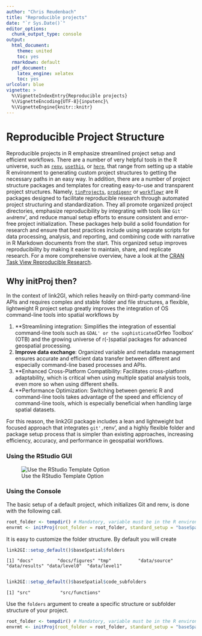 ```yaml
---
author: "Chris Reudenbach"
title: "Reproducible projects"
date: "`r Sys.Date()`"
editor_options:
  chunk_output_type: console
output:
  html_document: 
    theme: united
    toc: yes
  rmarkdown: default
  pdf_document:
    latex_engine: xelatex
    toc: yes
urlcolor: blue
vignette: >
  %\VignetteIndexEntry{Reproducible projects}
  %\VignetteEncoding{UTF-8}{inputenc}\
  %\VignetteEngine{knitr::knitr}
---
```




# Reproducible Project Structure

Reproducible projects in R emphasize streamlined project setup and efficient workflows. There are a number of very helpful tools in the R universe, such as [`renv`](https://cran.r-project.org/package=renv), [`usethis`](https://cran.r-project.org/package=usethis), or [`here`](https://cran.r-project.org/package=here), that range from setting up a stable R environment to generating custom project structures to getting the necessary paths in an easy way. In addition, there are a number of project structure packages and templates for creating easy-to-use and transparent project structures. Namely, [`tinProjects`](https://cran.r-project.org/package=tinyProject), [`prodigenr`](https://cran.r-project.org/package=prodigenr) or [`workflowr`](https://cran.r-project.org/package=workflowr) are R packages designed to facilitate reproducible research through automated project structuring and standardization. They all promote organized project directories, emphasize reproducibility by integrating with tools like `Git' and `renv', and reduce manual setup efforts to ensure consistent and error-free project initialization. These packages help build a solid foundation for research and ensure that best practices include using separate scripts for data processing, analysis, and reporting, and combining code with narrative in R Markdown documents from the start. This organized setup improves reproducibility by making it easier to maintain, share, and replicate research. For a more comprehensive overview, have a look at the [ CRAN Task View Reproducible Research](https://CRAN.R-project.org/view=ReproducibleResearch).

## Why initProj then?
In the context of link2GI, which relies heavily on third-party command-line APIs and requires complex and stable folder and file structures, a flexible, lightweight R project setup greatly improves the integration of OS command-line tools into spatial workflows by
 
1. **Streamlining integration: Simplifies the integration of essential command-line tools such as `GDAL' or the sophisticated `Orfeo Toolbox' (OTB) and the growing universe of r(-)spatial packages for advanced geospatial processing.
2. **Improve data exchange**: Organized variable and metadata management ensures accurate and efficient data transfer between different and especially command-line based processes and APIs.
3. **Enhanced Cross-Platform Compatibility: Facilitates cross-platform adaptability, which is critical when using multiple spatial analysis tools, even more so when using different shells.
4. **Performance Optimization: Switching between generic R and command-line tools takes advantage of the speed and efficiency of command-line tools, which is especially beneficial when handling large spatial datasets.

For this reason, the link2GI package includes a lean and lightweight but focused approach that integrates `git', `renv', and a highly flexible folder and package setup process that is simpler than existing approaches, increasing efficiency, accuracy, and performance in geospatial workflows.

### Using the RStudio GUI

![Use the RStudio Template Option](https://raw.githubusercontent.com/r-spatial/link2GI/master/figures/usegui.gif)

### Using the Console

The basic setup of a default project, which initializes Git and renv, is done with the following call. 

```R
root_folder <- tempdir() # Mandatory, variable must be in the R environment.
envrmt <- initProj(root_folder = root_folder, standard_setup = "baseSpatial")

```

It is easy to customize the folder structure. By default you will create 
```R
link2GI::setup_default()$baseSpatial$folders
```
`[1] "docs"         "docs/figures" "tmp"          "data/source"  "data/results" "data/level0"  "data/level1" `

```R

link2GI::setup_default()$baseSpatial$code_subfolders

```

`[1] "src"           "src/functions"`

Use the `folders` argument to create a specific structure or subfolder structure of your project. 

```R
root_folder <- tempdir() # Mandatory, variable must be in the R environment.
envrmt <- initProj(root_folder = root_folder, standard_setup = "baseSpatial",folders = c("data/rawdata/provider1/", "docs/quarto/"))
```


